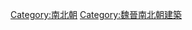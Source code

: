 {{Catnav|頁面分類|總類|各種主題的頁面分類|按國家分類|各國建築|中国建筑|中國傳統建築|中國各朝代建築}}
{{Catnav|頁面分類|社会|政治|政治制度|政体|帝國|中国朝代|魏晉南北朝|南北朝}}
{{Catnav|頁面分類|社会|政治|朝代|中国朝代|魏晉南北朝|南北朝}}
{{Catnav|頁面分類|历史|各國歷史|中国历史|中国朝代|魏晉南北朝|南北朝}}
{{Catnav|頁面分類|地理|国家|亚洲国家|中国|中国建筑|中國傳統建築|中國各朝代建築}}

{{catmore}}

[[Category:南北朝|Category:南北朝]]
[[Category:魏晉南北朝建築‎|Category:魏晉南北朝建築‎]]